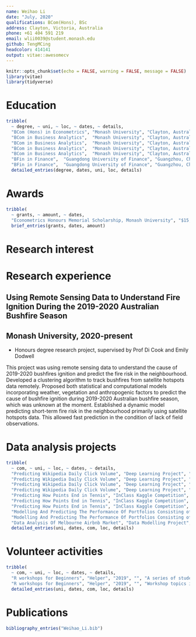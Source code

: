 ```yaml
---
name: Weihao Li
date: "July, 2020"
qualifications: BCom(Hons), BSc
address: Clayton, Victoria, Australia
phone: +61 404 591 219
email: wlii0039@student.monash.edu
github: TengMCing
headcolor: 414141
output: vitae::awesomecv
---
```


```r
knitr::opts_chunk$set(echo = FALSE, warning = FALSE, message = FALSE)
library(vitae)
library(tidyverse)
```

# Education

```r
tribble(
  ~ degree, ~ uni, ~ loc, ~ dates, ~ details,
  "BCom (Hons) in Econometrics", "Monash University", "Clayton, Australia", "Mar. 2020 - Nov. 2020 (expected)", "Studied units include collaborative and reproducible practices, Bayesian and frequentist econometrics and exploratory data analysis.",
  "BCom in Business Analytics",  "Monash University", "Clayton, Australia", "Mar. 2018 - Nov. 2019", "GPA: 3.5/4.0.",
  "BCom in Business Analytics",  "Monash University", "Clayton, Australia", "Mar. 2018 - Nov. 2019", "Over 90/100 for 2 units: Algorithms and Programming in Python and Derivatives.",
  "BCom in Business Analytics",  "Monash University", "Clayton, Australia", "Mar. 2018 - Nov. 2019", "Studied a variety of units covering different aspects of data analysis include data access, cleaning, visualization and modelling.",
  "BCom in Business Analytics",  "Monash University", "Clayton, Australia", "Mar. 2018 - Nov. 2019", "Minored in Finance enhanced my investment analysis skills in currency, equity, debt and derivatives markets.",
  "BFin in Finance",  "Guangdong University of Finance", "Guangzhou, China", "Sep. 2015 - Jun. 2020", 'GPA: 3.4/4.0',
  "BFin in Finance",  "Guangdong University of Finance", "Guangzhou, China", "Sep. 2015 - Jun. 2020", 'Best in class for 4 units: Microeconomics, Fundamentals of Finance, Human Resources Management and Managing Intercultural Communication') %>% 
  detailed_entries(degree, dates, uni, loc, details)
```

# Awards

```r
tribble(
  ~ grants, ~ amount, ~ dates,
  "Econometrics Honours Memorial Scholarship, Monash University", "$15,000", "2020") %>% 
  brief_entries(grants, dates, amount)
```


# Research interest

\footnotesize
\begin{itemize}
  \item Applications of machine learning in business, finance, economic and environmental science
  \item Computer vision and Natural Language Processing
  \item Data visualization
  \item Bayesian machine learning
\end{itemize}

\normalsize

# Research experience

## Using Remote Sensing Data to Understand Fire Ignition During the 2019-2020 Australian Bushfire Season

## Monash University, 2020-present

\footnotesize

- Honours degree research project, supervised by Prof Di Cook and Emily Dodwell


This project was using remote sensing data to understand the cause of 2019-2020 bushfires ignition and predict the fire risk in the neighbourhood. Developed a clustering algorithm to track bushfires from satellite hotspots data remotely. Proposed both statistical and computational models incorporating weather, vegetation and anthropogenic factors to predict the cause of bushfire ignition during 2019-2020 Australian bushfire season, which was unknown at the moment. Established a dynamic model predicting short-term fire risk in the neighbourhood primarily using satellite hotspots data. This allowed fast prediction in the condition of lack of field observations.

\normalsize

# Data analysis projects

```r
tribble(
  ~ com, ~ uni, ~ loc, ~ dates, ~ details,
  "Predicting Wikipedia Daily Click Volume", "Deep Learning Project", "2019", "", "Used deep learning to predict the next year daily click volume of a Wikipedia website given the data of the previous 500 days.",
  "Predicting Wikipedia Daily Click Volume", "Deep Learning Project", "2019", "", "Tested different deep learning architectures include pure Fully Connected neural network, LSTM, GRU and 1D Convolution neural network for this time-series task.",
  "Predicting Wikipedia Daily Click Volume", "Deep Learning Project", "2019", "", "Tuned Hyperparameters using cross-validated grid-search.",
  "Predicting Wikipedia Daily Click Volume", "Deep Learning Project", "2019", "", "Prediction performance was much better than ETS and ARIMA in most of the cases.",
  "Predicting How Points End in Tennis", "InClass Kaggle Competition", "2019", "", "Used machine learning algorithms to predict outcome categories of tennis points given 3D coordinates of the ball position and 2D coordinates of the player position throughout a match.",
  "Predicting How Points End in Tennis", "InClass Kaggle Competition", "2019", "", "Applied ensemble learning to aggregate the prediction of several neural networks, XGBoost, CatBoost and Random forests models which are trained independently.",
  "Predicting How Points End in Tennis", "InClass Kaggle Competition", "2019", "", "Top 10 of the private leaderboard",
  "Modelling And Predicting The Performance Of Portfolios Consisting of ASX200 Stocks", "Financial Econometrics Project", "2019", "", "Used ARIMA-ARCH-type models to predict the log return and volatility of portfolios given the past performance.",
  "Modelling And Predicting The Performance Of Portfolios Consisting of ASX200 Stocks", "Financial Econometrics Project", "2019", "", "Successfully constructed a hypothetical portfolio with a high Sharpe ratio and passed a 3-months review.",
  "Data Analysis Of Melbourne Airbnb Market", "Data Modelling Project", "2018", "", "Used classical regression models to explore the factors affecting Melbourne Airbnb price and rating."  ) %>% 
  detailed_entries(uni, dates, com, loc, details)
```


# Volunteer activities

```r
tribble(
  ~ com, ~ uni, ~ loc, ~ dates, ~ details,
  "R workshops for Beginners", "Helper", "2019", "", "A series of student ran workshops on data analysis in R",
  "R workshops for Beginners", "Helper", "2019", "", "Workshop topics include introduction to R, Rstudio and Rmarkdown, data visualization in ggplot2, data types and import data in R, data wrangling with dplyr and handling missing data with naniar.") %>% 
  detailed_entries(uni, dates, com, loc, details)
```


# Publications

```r
bibliography_entries("Weihao_Li.bib")
```


